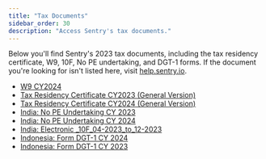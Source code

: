 ```yaml
---
title: "Tax Documents"
sidebar_order: 30
description: "Access Sentry's tax documents."
---
```


Below you'll find Sentry's 2023 tax documents, including the tax residency certificate, W9, 10F, No PE undertaking, and DGT-1 forms. If the document you're looking for isn't listed here, visit [help.sentry.io](http://help.sentry.io/).

- [W9 CY2024](/pdfs/W-9-2024-Functional-Software-Inc-signed.pdf)
- [Tax Residency Certificate CY2023 (General Version)](/pdfs/2023-Form-6166_general.pdf)
- [Tax Residency Certificate CY2024 (General Version)](/pdfs/Tax_residency_certificate_CY2024.pdf)
- [India: No PE Undertaking CY 2023](/pdfs//No-PE-Undertaking-Form_2023_Signed.pdf)
- [India: No PE Undertaking CY 2024](/pdfs/India-No-PE-Undertaking-Form_2024_Signed.pdf)
- [India: Electronic _10F_04-2023_to_12-2023](/pdfs/India_Electronic_10F_04_2023_to_12_2023.pdf)
- [Indonesia: Form DGT-1 CY 2024](/pdfs/Form-DGT-New_Indonesia_FY24_signed.pdf)
- [Indonesia: Form DGT-1 CY 2023](/pdfs/Form-DGT-New_Indonesia_FY23.pdf)
